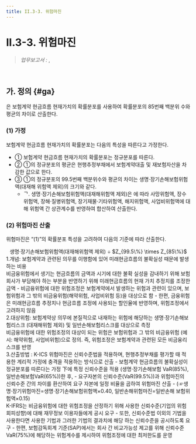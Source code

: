 ```yaml
---
title: II.3-3. 위험마진
---
```

# II.3-3. 위험마진

> _업무보고서 :_ <OverlayDemo id ="AI701"/> , <OverlayDemo id ="AI720"/>
<br/>

## 가. 정의 {#ga}

<OverlayDemo id="위험마진" />은 보험계약 현금흐름 현재가치의 확률분포를 사용하여 확률분포의 85번째 백분위 수와 평균의 차이로 산출한다.
### (1) 가정
보험계약 현금흐름 현재가치의 확률분포는 다음의 특성을 따른다고 가정한다.
- ① 보험계약 현금흐름 현재가치의 확률분포는 정규분포를 따른다.
- ② ①의 정규분포의 평균은 현행추정부채에서 보험계약대출 및 재보험자산을 차감한 값으로 한다.
- ③ ①의 정규분포의 99.5번째 백분위수와 평균의 차이는 생명·장기손해보험위험액(대재해 위험액 제외)의 크기와 같다.
  - ᄀ. 생명·장기손해보험위험액(대재해위험액 제외)은 <OverlayDemo id="421_나" /> 에 따라 사망위험액, 장수 위험액, 장해·질병위험액, 장기재물·기타위험액, 해지위험액, 사업비위험액에 대해 위험액 간 상관계수를 반영하여 합산하여 산출한다.

### (2) 위험마진 산출
위험마진은 “(1)”의 확률분포 특성을 고려하여 다음의 기준에 따라 산출한다.

<Math>
위험마진 
<center>
생명·장기손해보험위험액(대재해위험액 제외) ÷ $Z_{99.5\%} \times Z_{85\%}$
</center>
</Math>
  <Accordion multiple activeIndex={[]}>
  <AccordionTab header="K-ICS의 위험마진과 K-IFRS의 위험조정의 차이점">

  <G2Col>
      <SCard title = "위험마진, Risk Margin">
      </SCard>
      <SCard title ="위험조정, Risk Adjustment">
      </SCard>
  </G2Col>

  <G2Col>
      <div>
      1.개념: 보험계약과 관련된 의무를 이행함에 있어 미래현금흐름의 불확실성 때문에 발생하는 비용
      </div>
      <div>
      비금융위험에서 생기는 현금흐름의 금액과 시기에 대한 불확 실성을 감내하기 위해 보험회사가 부담해야 하는 부분을 반영하기 위해 미래현금흐름의 현재 가치 추정치를 조정한 금액
        - 비금융위험에 대한 위험조정은 보험계약에서 발생하는 위험과 관련이 있으며, 보험위험과 그 밖의 비금융위험(해약위험, 사업비위험 등)을 대상으로 함
        - 한편, 금융위험은 미래현금흐름 추정치나 현금흐름 조정에 사용되는 할인율에 반영하며, 위험조정에서 고려하지 않음
      </div>
  </G2Col>

  <G2Col>
      <div>
      2.대상위험: 보험계약상 의무에 본질적으로 내재하는 위험에 해당하는 생명·장기손해보험리스크 (대재해위험 제외) 및 일반손해보험리스크를 대상으로 측정
      </div>
      <div>
      비금융위험에 대한 위험조정의 대상이 되는 위험은 보험위험과 그 밖의 비금융위험 (예시: 해약위험, 사업비위험)으로 정의. 즉, 위험조정은 보험계약과 관련된 모든 비금융리스크를 반영
      </div>
  </G2Col>

  <G2Col>
      <div>
      3.산출방법 : K-ICS 위험마진은 신뢰수준법을 적용하며, 현행추정부채를 평가할 때 적용한 계리적 가정에 충격을 적용하는 방식으로 산출
        - 보험계약 현금흐름의 불확실성이 정규분포를 따른다는 가정 下에 특정 신뢰수준을 적용 (생명·장기손해보험 VaR(85%), 일반손해보험VaR(65%))한 후,
        - 요구자본의 신뢰수준(VaR(99.5%))과 위험마진의 신뢰수준 간의 차이를 환산하여 요구 자본에 일정 비율을 곱하여 위험마진 산출
        - (☞생명·장기위험마진=생명·장기손해보험위험액×0.40, 일반손해위험마진=일반손해 보험위험액×0.15)
      </div>
      <div>
      K-IFRS는 비금융위험에 대한 위험조정을 산정하기 위해 사용한 신뢰수준(기업의 위험회피성향)에 대해 재무정보 이용자들에게 공시 요구
        - 또한, 신뢰수준법 이외의 기법을 사용한다면 사용한 기법과 그러한 기법의 결과치에 해당 하는 신뢰수준을 공시하도록 요구
        - 한편, 보험감독회계 기준(SAP)에서는 회사 간 비교가능성 제고를 위해 신뢰수준 VaR(75%)에 해당하는 위험계수를 제시하여 위험조정에 대한 최저한도를 운영
      </div>
  </G2Col>

  </AccordionTab>
  </Accordion>
